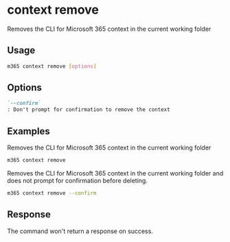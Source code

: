 
# context remove

Removes the CLI for Microsoft 365 context in the current working folder

## Usage

```sh
m365 context remove [options]
```

## Options

```md defintion-list
`--confirm`
: Don't prompt for confirmation to remove the context
```

<Global />

## Examples

Removes the CLI for Microsoft 365 context in the current working folder

```sh
m365 context remove
```

Removes the CLI for Microsoft 365 context in the current working folder and does not prompt for confirmation before deleting.

```sh
m365 context remove --confirm
```

## Response

The command won't return a response on success.
